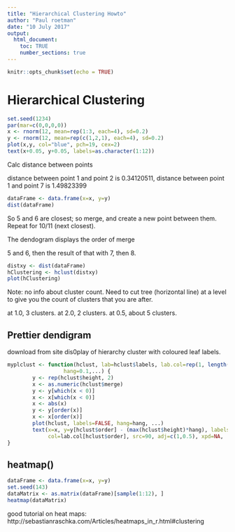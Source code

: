 ```yaml
---
title: "Hierarchical Clustering Howto"
author: "Paul roetman"
date: "10 July 2017"
output: 
  html_document:
    toc: TRUE
    number_sections: true
---
```


```r
knitr::opts_chunk$set(echo = TRUE)

```

# Hierarchical Clustering

```r
set.seed(1234)
par(mar=c(0,0,0,0))
x <- rnorm(12, mean=rep(1:3, each=4), sd=0.2)
y <- rnorm(12, mean=rep(c(1,2,1), each=4), sd=0.2)
plot(x,y, col="blue", pch=19, cex=2)
text(x+0.05, y+0.05, labels=as.character(1:12))

```

Calc distance between points

distance between point 1 and point 2 is 0.34120511,
distance between point 1 and point 7 is 1.49823399

```r
dataFrame <- data.frame(x=x, y=y)
dist(dataFrame)
```

So 5 and 6 are closest; so merge, and create a new point between them.
Repeat for 10/11 (next closest).

The dendogram displays the order of merge

5 and 6, then the result of that with 7, then 8.

```r
distxy <- dist(dataFrame)
hClustering <- hclust(distxy)
plot(hClustering)
```

Note: no info about cluster count. Need to cut tree (horizontal line) at a level to give you the count of clusters that you are after.

at 1.0, 3 clusters.
at 2.0, 2 clusters.
at 0.5, about 5 clusters.

## Prettier dendigram

download from site
dis0play of hierarchy cluster with coloured leaf labels.

```r
myplclust <- function(hclust, lab=hclust$labels, lab.col=rep(1, length(hclust$labels)),
                  hang=0.1,...) {
        y <- rep(hclust$height, 2)
        x <- as.numeric(hclust$merge)
        y <- y[which(x < 0)]
        x <- x[which(x < 0)]
        x <- abs(x)
        y <- y[order(x)]
        x <- x[order(x)]
        plot(hclust, labels=FALSE, hang=hang, ...)
        text(x=x, y=y[hclust$order] - (max(hclust$height)*hang), labels=lab[hclust$order],
             col=lab.col[hclust$order], src=90, adj=c(1,0.5), xpd=NA, ...)
}
```

## heatmap()

```r
dataFrame <- data.frame(x=x, y=y)
set.seed(143)
dataMatrix <- as.matrix(dataFrame)[sample(1:12), ]
heatmap(dataMatrix)
```

good tutorial on heat maps: http://sebastianraschka.com/Articles/heatmaps_in_r.html#clustering

